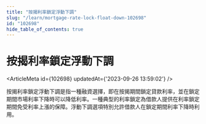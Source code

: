 ```yaml
---
title: "按揭利率鎖定浮動下調"
slug: "/learn/mortgage-rate-lock-float-down-102698"
id: "102698"
hide_table_of_contents: true
---
```



# 按揭利率鎖定浮動下調

<ArticleMeta id={102698} updatedAt={'2023-09-26 13:59:02'} />
<div className='border-solid border-b border-t-0 my-4 border-[var(--ifm-color-gray-300)]' />

按揭利率鎖定浮動下調是指一種融資選擇，即在按揭期間鎖定貸款利率，並在鎖定期間市場利率下降時可以降低利率。一種典型的利率鎖定為借款人提供在利率鎖定期間免受利率上漲的保障。浮動下調選項特別允許借款人在鎖定期間利率下降時利用。
